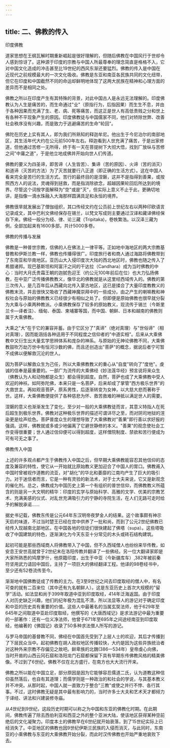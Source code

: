 ```yaml
---
---
---
```

title: 二、佛教的传入
---



印度佛教

道家思想在王纲瓦解时期重新崛起是很好理解的，但随后佛教在中国风行于世却令人感到惊讶了。这种源于印度的宗教与中国人所最尊奉的理念简直是格格不入，它对中国文化造成的冲击甚至比19世纪的西风东渐还要猛烈。佛教的传入是中国在近现代之前规模最大的一次文化吸收。佛教是东亚和南亚各民族共同的文化纽带，但它在印度和中国截然不同的命运却鲜明地体现了这两大民族在精神和心理方面的差异而不是相同之处。

佛教之所以在印度产生有其特殊的背景，对此中国古人是永远无法理解的。印度佛教认为人生是痛苦的，而生命通过"业"（原指行为，后指因果）而生生不息，并由于各种因果而充满了生、老、病、死等痛苦，而这正是世人有高低贵贱之分和世上有各种不平现象产生的原因。印度佛教徒与中国儒家不同，他们对矫除世弊、改善社会秩序没有兴趣，而是致力于逃避痛苦的生命"轮回"。

佛陀在历史上实有其人，即为我们所熟知的释迦牟尼。他出生于今尼泊尔的南部地区，其生活年代大约在公元前500年左右。释迦看到人世充满了痛苦，于是出家修道，但他通过苦修一无所得，终于有一天在菩提树下大彻大悟，找到厂放纵与苦修之间"中庸之道"，于是他立地成佛并开始向世人们传道。

佛教的要义为四圣谛，即苦谛（人生皆苦）、集谛（苦的原因）、火谛（苦的消灭）和道谛（灭苦的方法）为了灭苦就要行八正道（即正确的生活方式）。这在中国人看来完全是苦行的生活方式。苦行的最终目的是涅磐，这并不是指得到善果，或按照西方人的说法，灵魂得到拯救，而是指消除欲念，超越因果轮回后所达到的境界。尽管这个词按字面解释为"空"或是"灭"，但实际上意义不止于此，更确切地讲，是指像一滴水珠融入大海那样圆满具足和永恒的境界。

佛教很旱就发展出了僧伽组织，其口传经文约在公员前上世纪左右以两种印欧语言记录成文，其中巴利文佛经保存在锡兰，以梵文写成则主要通过汉译和藏译佛经保存下来。佛经一般分为经、律、论三藏（Tripitaka)，卷帙繁浩。以汉泽三藏为例，全部加起来有1600多部，共计5000多卷。

佛教的传播与发展

佛教是一种普世宗教，信佛的人在佛法上一律平等。正如地中海地区的两大宗教基督教和伊斯兰教一样，佛教也传播得很广。印度旅行者和商人通过海路将佛教带到了东南亚和华南地区。亚历山大入侵印度次大陆的西北地区时，佛教也随之传入了希腊诸邦。现巴基斯坦和阿富汗之间的干达拉（Candhara）成为当时佛教的中心：当时大月氏贵霜王朝的迦腻色迎王（约公元100年前后在位）也大力弘扬佛教，在中亚广泛传播佛教教义，像华北的佛教就是从这里经西域传入的。佛教的第三次传入，是几百年后从西藏向北传入蒙古地区，这已是揉合了大量印度教教义的佛教末流，并且很快又吸收了西藏神魔崇拜中的一些成分。由之产生的喇嘛教和神权社会与原始的佛教教义已经很少有相似之处了。但即便是原始佛教也很早就分裂为大乘与小乘两种教派。小乘佛教保存了较多的原始教义，现流传于锡兰（今斯里兰卡―译者注）、缅甸、泰国、柬埔寨等国，而中国、朝鲜、日本和越南的佛教则属于大乘佛教。

大乘之"大"在于它的兼容并蓄。由于它区分了"真谛"（绝对真理）与"世俗谛"（相对真理），因而能涵括各种适用于不同程度之信仰者的"中道实相"。后来从大乘佛教中又衍生出大量玄学思辨体系和庞杂的神系。与原始的无神论佛教不同，大乘佛教鼓吹万劫万世中有恒河沙数的佛，而且还创造出"菩萨"的概念，据说后者宁可暂不成佛以便解救沉沦的世人。

因为菩萨以解救众生为己任，所以大乘佛教教义的重心从"自度"转向了"度他"。虔诚的信奉是最重要的。一部广为流传的大乘佛经《妙法莲华经》预言说将来众生（佛教认为人和动物都是众生）都会得到超度。自然，菩萨也成了大乘佛教中受人欢迎的神袄。如阿弥陀佛，本来只是一名菩萨，后来却成了掌管"西方极乐世界"的大救世主。再如观音菩萨，原系男性，后逐渐转变为女神，以大慈大悲而著称于世。这样，大乘佛教便提供了各种慈悲为怀、救苦救难的神抵以满足世人的需要。

涅磐的意义也渐渐发生了变化，至少对一般的大乘佛教徒而言，其意义特指人在死后超生到极乐世界。佛教对这种极乐世界的描述可谓详尽之至，而对阴司地狱的渲染更是绘声绘色。菩萨普度众生的理想导致了大乘佛教对"善果"即行善以求好报的强调。这样，佛教就或多或少地偏离了它避世静修的本义。"善果"的观念使社会工作变得很重要；世人通过信仰便可以得到超度，这样僧院制度、禁欲和苦行便成为可有可无之事了。

佛教传入中国

上述的许多观点都产生于佛教传入中国之后，但早期大乘佛教能容忍其他信仰的态度及兼容的特性，使它从一开始就比原始教义更加迎合了中国人的胃口。佛教甫入中国时曾被视作道教的流亚，对"胡化"的华北和萎靡的江南均产生了巨大的吸引力。对于迷信者而言，它是一种有灵验的新法术，对于士大夫来说，它又是新观念的催化剂。总之，佛教成为中国历史上第一个有组织的普世信仰，而佛教教义所蕴含的则是另一大文明的精华：印度的玄学与原始科学、高雅的文学、优美的宗教艺术、充满美感的仪式、对乱世充满吸引力的宁静的寺院生活，在人们无路可走时给予的解脱承诺……

据史书记载，佛教东传是公元64年东汉明帝夜梦金人的结果。这个故事颇有神示天启的味道，不过当时楚王已经在宫中供养了一批和尚，而到了公元2世纪佛教已经传入现越南北部地区。在中国各地的信徒们很快建起了佛塔（supa）。这些塔吸收了中国建筑的特色，逐渐演化为今天东亚十分常见的木头或砖石结构建筑。

起初可能是那些西域商人将佛教带入了中国，但不久西域僧人也纷纷来华传教，如安息王安世高就曾于2世纪末在洛阳传教并翻译了一些佛经。另一位大翻译家即是大家所熟悉的鸠摩罗什，他原籍印度，出生于中亚（今新疆库车）,382年被前秦符坚用武力请回中国后，主持了一项巨大的佛经翻译工程。他译的98卷经书中，至少还有52卷流传至今。

渐渐地中国佛教徒成了传教的主力。在3至9世纪之间去印度取经的僧人中，有名可查的就有二百来位（其中还有九名朝鲜人）。这是东亚历史上首次大规模的"留学"活动。如法显和尚于399年取道中亚到印度取经，414年泛海返国。由于印度人对历史缺乏兴趣，他们的纪年极为混乱不清，所以法显等人的游记对于确定印度和中亚的历史具有重要的价值。这些人中最著名的当属玄奘法师，他于629年至645年之间取道中亚赴印度取经，他撰写的《大唐西域记》是求法游记中最为重要的一部著作：还有一位义净法师，他曾于671年至695年之间途经南亚到印度取经，他编著的《佛国记》收录了50多种求法僧人所写的游记。



与罗马帝国的基督教不同，佛经在中国首先受到了上层人士的欢迎，其后才传播到了下层民众当中。起初佛教在胡人政权地区传播较快，大约是因为这些异族统治者对这种外来宗教不存偏见之故吧。鲜卑族的北魏(386一534年）皇帝虔心向佛，当时开凿的山西云冈石窟和洛阳龙门石窟都保留下具有早期东传佛教风格的精美佛像。不过到了6世纪，佛教不仅在北方盛行，在南方也大大流行开来。

佛教之所以能在中国立足，部分原因是因为它能够容忍儒道二氏，认为道教这种信仰虽然落后，也自有其道理；而儒学则是一种政治的和社会的学说，与其基本教义并不冲突。从那时起，中国人就一直致力于整合"三教"或使之并行不悖、各行其事。不过，这时佛教无疑是其中最有影响力的，当时许多士大夫和艺术天才都倾力于译经、讲法和兴建装修寺庙。

从4世纪到9世纪，这段历史时期可以称之为中国和东亚的佛教化时期。在此期间，佛教传遍了除去西伯利亚和西亚之外的整个亚洲大陆，使该地区获得某种空前绝后的文化凝聚力。印度本土的佛教早在6世纪就开始衰落，到了15世纪实际上已经消失了。中亚地区的佛教也因9世纪伊斯兰民族的入侵而消灭，与此同时，东南亚的小乘佛教与东亚的大乘佛教开始分裂，而此时汉传佛教也开始严重地衰败下去。